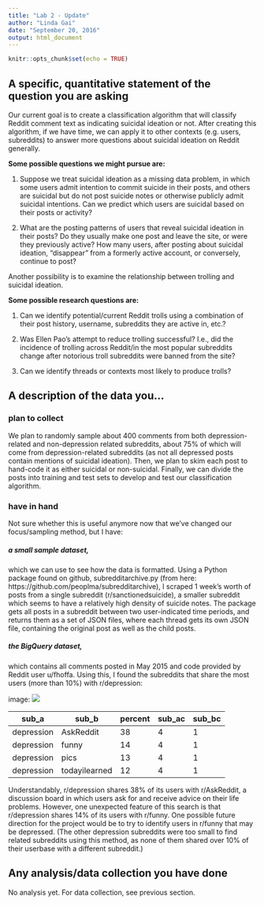 ```yaml
---
title: "Lab 2 - Update"
author: "Linda Gai"
date: "September 20, 2016"
output: html_document
---
```


```r
knitr::opts_chunk$set(echo = TRUE)
```

## A specific, quantitative statement of the question you are asking 

Our current goal is to create a classification algorithm that will classify Reddit comment text as indicating suicidal ideation or not. After creating this algorithm, if we have time, we can apply it to other contexts (e.g. users, subreddits) to answer more questions about suicidal ideation on Reddit generally.

**Some possible questions we might pursue are:**


1. Suppose we treat suicidal ideation as a missing data problem, in which some users admit intention to commit suicide in their posts, and others are suicidal but do not post suicide notes or otherwise publicly admit suicidal intentions. Can we predict which users are suicidal based on their posts or activity?

2. What are the posting patterns of users that reveal suicidal ideation in their posts? Do they usually make one post and leave the site, or were they previously active? How many users, after posting about suicidal ideation, “disappear” from a formerly active account, or conversely, continue to post?

Another possibility is to examine the relationship between trolling and suicidal ideation. 

**Some possible research questions are:**

1. Can we identify potential/current Reddit trolls using a combination of their post history, username, subreddits they are active in, etc.? 

2. Was Ellen Pao’s attempt to reduce trolling successful? I.e., did the incidence of trolling across Reddit/in the most popular subreddits change after notorious troll subreddits were banned from the site?

3. Can we identify threads or contexts most likely to produce trolls?


## A description of the data you...

### plan to collect
We plan to randomly sample about 400 comments from both depression-related and non-depression related subreddits, about 75% of which will come from depression-related subreddits (as not all depressed posts contain mentions of suicidal ideation). Then, we plan to skim each post to hand-code it as either suicidal or non-suicidal. Finally, we can divide the posts into training and test sets to develop and test our classification algorithm.

###  have in hand
Not sure whether this is useful anymore now that we've changed our focus/sampling method, but I have:

##### a small sample dataset,
which we can use to see how the data is formatted. Using a Python package found on github, subredditarchive.py (from here: https://github.com/peoplma/subredditarchive), I scraped 1 week's worth of posts from a single subreddit (r/sanctionedsuicide), a smaller subreddit which seems to have a relatively high density of suicide notes. The package gets all posts in a subreddit between two user-indicated time periods, and returns them as a set of JSON files, where each thread gets its own JSON file, containing the original post as well as the child posts.

##### the BigQuery dataset,
which contains all comments posted in May 2015 and code provided by Reddit user u/fhoffa. Using this, I found the subreddits that share the most users (more than 10%) with r/depression:

image: ![](bigquerytree.png) 

sub_a | sub_b |percent | sub_ac | sub_bc
------|------- | ------|------- | ------|
depression | AskReddit |38 | 4 | 1
depression | funny |14 | 4 | 1
depression | pics |13 | 4 | 1
depression | todayilearned |12 | 4 | 1

Understandably, r/depression shares 38% of its users with r/AskReddit, a discussion board in which users ask for and receive advice on their life problems. However, one unexpected feature of this search is that r/depression shares 14% of its users with r/funny. One possible future direction for the project would be to try to identify users in r/funny that may be depressed. (The other depression subreddits were too small to find related subreddits using this method, as none of them shared over 10% of their userbase with a different subreddit.)

## Any analysis/data collection you have done
No analysis yet. For data collection, see previous section.